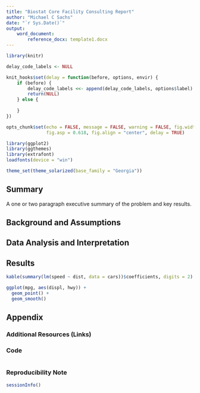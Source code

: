 ```yaml
---
title: "Biostat Core Facility Consulting Report"
author: "Michael C Sachs"
date: "`r Sys.Date()`"
output: 
    word_document:
        reference_docx: template1.docx
---
```


```r
library(knitr)

delay_code_labels <- NULL

knit_hooks$set(delay = function(before, options, envir) {
    if (before) {
        delay_code_labels <<- append(delay_code_labels, options$label)
        return(NULL)
    } else {
        
    }
})

opts_chunk$set(echo = FALSE, message = FALSE, warning = FALSE, fig.width = 6, 
               fig.asp = 0.618, fig.align = "center", delay = TRUE)

library(ggplot2)
library(ggthemes)
library(extrafont)
loadfonts(device = "win")

theme_set(theme_solarized(base_family = "Georgia"))
```

## Summary

A one or two paragraph executive summary of the problem and key results.

## Background and Assumptions

## Data Analysis and Interpretation

## Results

```r
kable(summary(lm(speed ~ dist, data = cars))$coefficients, digits = 2)
```

```r
ggplot(mpg, aes(displ, hwy)) +
  geom_point() +
  geom_smooth()
```


## Appendix

### Additional Resources (Links)

### Code

```r
```

### Reproducibility Note

```r
sessionInfo()
```
